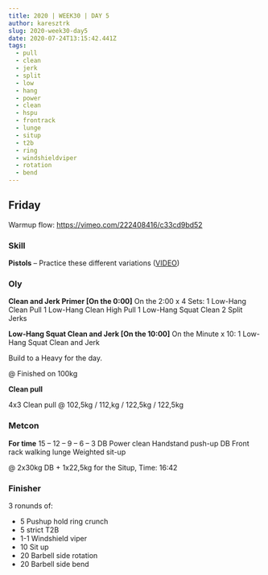 ```yaml
---
title: 2020 | WEEK30 | DAY 5
author: karesztrk
slug: 2020-week30-day5
date: 2020-07-24T13:15:42.441Z
tags:
  - pull
  - clean
  - jerk
  - split
  - low
  - hang
  - power
  - clean
  - hspu
  - frontrack
  - lunge
  - situp
  - t2b
  - ring
  - windshieldviper
  - rotation
  - bend
---
```


## Friday

Warmup flow: <https://vimeo.com/222408416/c33cd9bd52>

### Skill

**Pistols** – Practice these different variations ([VIDEO](https://vimeo.com/414503642/c1167bdae9))

### Oly

**Clean and Jerk Primer [On the 0:00]**
On the 2:00 x 4 Sets:
1 Low-Hang Clean Pull
1 Low-Hang Clean High Pull
1 Low-Hang Squat Clean
2 Split Jerks

**Low-Hang Squat Clean and Jerk [On the 10:00]**
On the Minute x 10:
1 Low-Hang Squat Clean and Jerk

Build to a Heavy for the day.

@ Finished on 100kg

**Clean pull**

4x3 Clean pull @ 102,5kg / 112,kg / 122,5kg / 122,5kg

### Metcon

**For time**
15 – 12 – 9 – 6 – 3
DB Power clean
Handstand push-up
DB Front rack walking lunge
Weighted sit-up

@ 2x30kg DB + 1x22,5kg for the Situp, Time: 16:42

### Finisher

3 ronunds of:

- 5 Pushup hold ring crunch
- 5 strict T2B
- 1-1 Windshield viper
- 10 Sit up
- 20 Barbell side rotation
- 20 Barbell side bend
